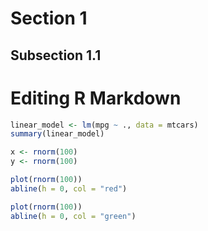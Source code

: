 # Section 1

## Subsection 1.1

# Editing R Markdown
```r
linear_model <- lm(mpg ~ ., data = mtcars)
summary(linear_model)
```

```r
x <- rnorm(100)
y <- rnorm(100)
```

```r
plot(rnorm(100))
abline(h = 0, col = "red")
```

```r
plot(rnorm(100))
abline(h = 0, col = "green")
```
